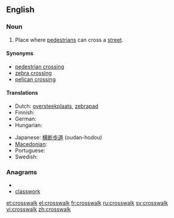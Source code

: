 ==English==

===Noun===
{{wikipedia}}
{{en-noun}}

# {{US}} Place where [[pedestrian]]s can cross a [[street]].

====Synonyms====
* [[pedestrian crossing]]
* [[zebra crossing]]
* [[pelican crossing]]

====Translations====
{{trans-top|place where pedestrians can cross a street}}
* Dutch: [[oversteekplaats]], [[zebrapad]] {{n}}
* Finnish: {{t+|fi|suojatie}}
* German: {{t+|de|Zebrastreifen|m}}
* Hungarian: {{t+|hu|gyalogátkelőhely}}
{{trans-mid}}
* Japanese: [[横断歩道]] (oudan-hodou)
* [[Macedonian]]: {{t-|mk|пешачки премин|m|tr=péšački prémin}}
* Portuguese: {{t+|pt|faixa de pedestres|f}}
* Swedish: {{t|sv|övergångsställe|n}}
{{trans-bottom}}

===Anagrams===
* {{alphagram|acklorssw}}
* [[classwork#English|classwork]]

[[et:crosswalk]]
[[el:crosswalk]]
[[fr:crosswalk]]
[[ru:crosswalk]]
[[sv:crosswalk]]
[[vi:crosswalk]]
[[zh:crosswalk]]